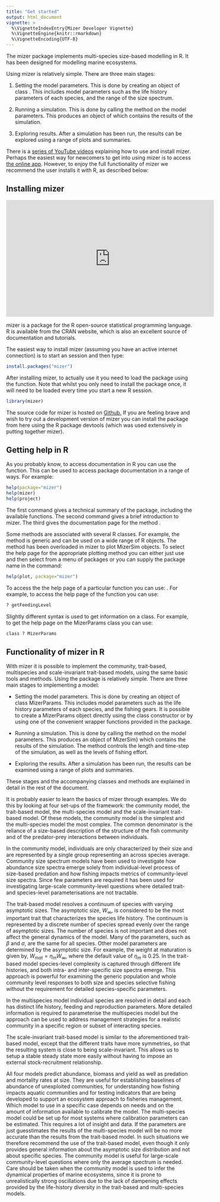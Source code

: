 ```yaml
---
title: "Get started"
output: html_document
vignette: >
  %\VignetteIndexEntry{Mizer Developer Vignette}
  %\VignetteEngine{knitr::rmarkdown}
  %\VignetteEncoding{UTF-8}
---
```


The mizer package implements multi-species size-based modelling in R. It has 
been designed for modelling marine ecosystems.

Using mizer is relatively simple.  There are three main stages: 

1. Setting the model parameters. This is done by creating an object of 
class \code{MizerParams}. This includes model parameters such as the life 
history parameters of each species, and the range of the size spectrum.

2. Running a simulation. This is done by calling the \code{project()} 
method on the model parameters. This produces an object of \code{MizerSim} 
which contains the results of the simulation.

3. Exploring results. After a simulation has been run, the results can be 
explored using a range of plots and summaries. 

There is a [series of YouTube videos](https://www.youtube.com/watch?v=zh0PDyTUssw&list=PLCTMeyjMKRkqR7uohI3p-61P7ZJj8sd5B) explaining how to use and install mizer.
Perhaps the easiest way for newcomers to get into using mizer is to access 
[the online app](https://mizer.shinyapps.io/selectivity/). However, to enjoy the 
full functionality of mizer we recommend the user installs it with R, as 
described below: 

## Installing mizer

<iframe width="560" height="315" src="https://www.youtube.com/embed/GsdE14HMQGE" frameborder="0" allow="accelerometer; autoplay; encrypted-media; gyroscope; picture-in-picture" allowfullscreen></iframe>

mizer is a package for the R open-source statistical programming language. R is 
available from the CRAN website, which is also an excellent source of
documentation and tutorials.

The easiest way to install mizer (assuming you have an active internet
connection) is to start an session and then type:

```r
install.packages("mizer")
```

After installing mizer, to actually use it you need to load the package using
the \code{library()} function. Note that whilst you only need to install the
package once, it will need to be loaded every time you start a new R session.

```r
library(mizer)
```

The source code for mizer is hosted on
[Github.](https://github.com/sizespectrum/mizer) If you are feeling brave and
wish to try out a development version of mizer you can install the package from
here using the R package devtools (which was used extensively in putting
together mizer).

## Getting help in R

As you probably know, to access documentation in R you can use the \code{help()}
function. This can be used to access package documentation in a range of ways.
For example:

```r
help(package="mizer")
help(mizer)
help(project)
```

The first command gives a technical summary of the package, including the
available functions.
The second command gives a brief introduction to mizer.
The third gives the documentation page for the method \code{project()}.

Some methods are associated with several R classes. For example, the
\code{plot()} method is generic and can be used on a wide range of R objects.
The \code{plot()} method has been overloaded in mizer to plot MizerSim objects. 
To select the help page for the appropriate plotting method you can either just
use \code{help(plot)} and then select from a menu of packages or you can supply
the package name in the \code{help()} command:

```r
help(plot, package="mizer")
```
To access the the help page of a particular function you can use:
\code{? function-name}. For example, to access the help page of the
\code{getFeedingLevel()} function you can use:

```r
? getFeedingLevel
```

Slightly different syntax is used to get information on a class. For example,
to get the help page on the MizerParams class you can use:

```r
class ? MizerParams
```

## Functionality of mizer in R

With mizer it is possible to implement the community, trait-based, multispecies
and scale-invariant trait-based models, using the same basic tools and methods.
Using the package is relatively simple.  There are three main stages to
implementing a model:
    
* Setting the model parameters. This is done by creating an object of class
MizerParams. This includes model parameters such as the life history parameters
of each species, and the fishing gears. It is possible to create a MizerParams
object directly using the class constructor or by using one of the convenient
wrapper functions provided in the package.

* Running a simulation. This is done by calling the \code{project()} method on
the model parameters. This produces an object of MizerSim} which contains the
results of the simulation. The \code{project()} method controls the length and
time-step of the simulation, as well as the levels of fishing effort.

* Exploring the results. After a simulation has been run, the results can be
examined using a range of plots and summaries.


These stages and the accompanying classes and methods are explained in detail in
the rest of the document.

It is probably easier to learn the basics of mizer through examples. We do this
by looking at four set-ups of the framework: the community model, the
trait-based model, the multi-species model and the scale-invariant trait-based
model.  Of these models, the community model is the simplest and the
multi-species model the most complex.  The common denominator is the reliance of
a size-based description of the structure of the fish community and of the
predator-prey interactions between individuals.

In the community model, individuals are only characterized by their size and are
represented by a single group representing an across species average. Community
size spectrum models have been used to investigate how abundance size spectra
emerge solely from individual-level process of size-based predation and how
fishing impacts metrics of community-level size spectra. Since few parameters
are required it has been used for investigating large-scale community-level
questions where detailed trait- and species-level parameterisations are not
tractable.

The trait-based model resolves a continuum of species with varying asymptotic
sizes. The asymptotic size, $W_\infty$, is considered to be the most important
trait that characterizes the species life history.
The continuum is represented by a discrete number of species spread evenly over
the range of asymptotic sizes. The number of species is not important and does
not affect the general dynamics of the model.
Many of the parameters, such as $\beta$ and $\sigma$, are the same for all
species. Other model parameters are determined by the asymptotic size.
For example, the weight at maturation is given by, $W_{mat} = \eta_m W_\infty,$
where the default value of $\eta_m$ is 0.25. In the trait-based model
species-level complexity is captured through different life histories, and both
intra- and inter-specific size spectra emerge.
This approach is powerful for examining the generic population and whole
community level responses to both size and species selective fishing without the
requirement for detailed species-specific parameters.

In the multispecies model individual species are resolved in detail and each has
distinct life history, feeding and reproduction parameters. More detailed
information is required to parameterise the multispecies model but the approach
can be used to address management strategies for a realistic community in a
specific region or subset of interacting species.


The scale-invariant trait-based model is similar to the aforementioned
trait-based model, except that the different traits have more symmetries, so 
that the resulting system is close to being scale-invariant. This allows us to 
setup a stable steady state more easily without having to impose an external 
stock-recruitment relationship.


All four models predict abundance, biomass and yield as well as predation and
mortality rates at size. They are useful for establishing baselines of abundance
of unexploited communities, for understanding how fishing impacts aquatic
communities and for testing indicators that are being developed to support an
ecosystem approach to fisheries management.  Which model to use in a specific
case depends on needs and on the amount of information available to calibrate
the model.  The multi-species model could be set up for most systems where
calibration parameters can be estimated.  This requires a lot of insight and
data.  If the parameters are just guesstimates the results of the multi-species
model will be no more accurate than the results from the trait-based model.
In such situations we therefore recommend the use of the trait-based model, even
though it only provides general information about the asymptotic size
distribution and not about specific species.  The community model is useful for
large-scale community-level questions where only the average spectrum is needed.
Care should be taken when the community model is used to infer the dynamical
properties of marine ecosystems, since it is prone to unrealistically strong
oscillations due to the lack of dampening effects provided by the life-history
diversity in the trait-based and multi-species models. 


